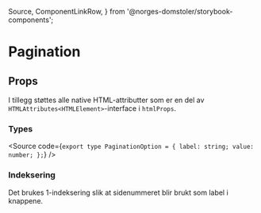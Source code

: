  Source,
  ComponentLinkRow,
} from '@norges-domstoler/storybook-components';

<Meta of={PaginationStories} />

# Pagination

<ComponentLinkRow
  docsHref="https://design.domstol.no/987b33f71/p/762c1b-pagination/b/37b125"
  figmaHref="https://www.figma.com/file/ewqSDmkgqDQ5PyOsRp4V5b/?node-id=2576%3A78023"
  githubHref="https://github.com/domstolene/designsystem/tree/main/packages/components/src/components/Pagination"
/>

## Props

<Canvas of={PaginationStories.Default} sourceState="shown" />
<Controls of={PaginationStories.Default} />

I tillegg støttes alle native HTML-attributter som er en del av `HTMLAttributes<HTMLElement>`-interface i `htmlProps`.

### Types

<Source
  code={`
  export type PaginationOption = {
  label: string;
  value: number;
  };
  `}
/>

### Indeksering

Det brukes 1-indeksering slik at sidenummeret blir brukt som label i knappene.
